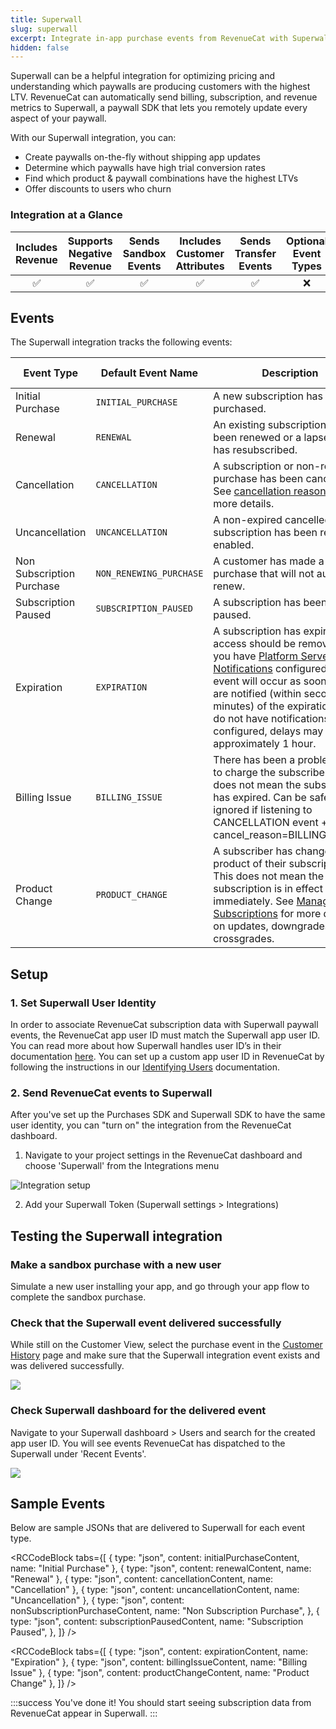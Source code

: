 ```yaml
---
title: Superwall
slug: superwall
excerpt: Integrate in-app purchase events from RevenueCat with Superwall
hidden: false
---
```


Superwall can be a helpful integration for optimizing pricing and understanding which paywalls are producing customers with the highest LTV. RevenueCat can automatically send billing, subscription, and revenue metrics to Superwall, a paywall SDK that lets you remotely update every aspect of your paywall.

With our Superwall integration, you can:

- Create paywalls on-the-fly without shipping app updates
- Determine which paywalls have high trial conversion rates
- Find which product & paywall combinations have the highest LTVs
- Offer discounts to users who churn

### Integration at a Glance

| Includes Revenue | Supports Negative Revenue | Sends Sandbox Events | Includes Customer Attributes | Sends Transfer Events | Optional Event Types |
| :--------------: | :-----------------------: | :------------------: | :--------------------------: | :-------------------: | :------------------: |
|        ✅        |            ✅             |          ✅          |              ✅              |          ✅           |          ❌          |

## Events

The Superwall integration tracks the following events:

| Event Type                | Default Event Name      | Description                                                                                                                                                                                                                                                                                                                                 | App Store | Play Store | Amazon | Stripe | Promo |
| ------------------------- | ----------------------- | ------------------------------------------------------------------------------------------------------------------------------------------------------------------------------------------------------------------------------------------------------------------------------------------------------------------------------------------- | --------- | ---------- | ------ | ------ | ----- |
| Initial Purchase          | `INITIAL_PURCHASE`      | A new subscription has been purchased.                                                                                                                                                                                                                                                                                                      | ✅        | ✅         | ✅     | ✅     | ❌    |
| Renewal                   | `RENEWAL`               | An existing subscription has been renewed or a lapsed user has resubscribed.                                                                                                                                                                                                                                                                | ✅        | ✅         | ✅     | ✅     | ❌    |
| Cancellation              | `CANCELLATION`          | A subscription or non-renewing purchase has been cancelled. See [cancellation reasons](/integrations/webhooks/event-types-and-fields#cancellation-and-expiration-reasons) for more details.                                                                                                                                                 | ✅        | ✅         | ✅     | ✅     | ✅    |
| Uncancellation            | `UNCANCELLATION`        | A non-expired cancelled subscription has been re-enabled.                                                                                                                                                                                                                                                                                   | ✅        | ✅         | ✅     | ❌     | ❌    |
| Non Subscription Purchase | `NON_RENEWING_PURCHASE` | A customer has made a purchase that will not auto-renew.                                                                                                                                                                                                                                                                                    | ✅        | ✅         | ✅     | ✅     | ✅    |
| Subscription Paused       | `SUBSCRIPTION_PAUSED`   | A subscription has been paused.                                                                                                                                                                                                                                                                                                             | ❌        | ✅         | ❌     | ❌     | ❌    |
| Expiration                | `EXPIRATION`            | A subscription has expired and access should be removed. If you have [Platform Server Notifications](/platform-resources/server-notifications) configured, this event will occur as soon as we are notified (within seconds to minutes) of the expiration. If you do not have notifications configured, delays may be approximately 1 hour. | ✅        | ✅         | ✅     | ✅     | ✅    |
| Billing Issue             | `BILLING_ISSUE`         | There has been a problem trying to charge the subscriber. This does not mean the subscription has expired. Can be safely ignored if listening to CANCELLATION event + cancel_reason=BILLING_ERROR.                                                                                                                                          | ✅        | ✅         | ✅     | ✅     | ❌    |
| Product Change            | `PRODUCT_CHANGE`        | A subscriber has changed the product of their subscription. This does not mean the new subscription is in effect immediately. See [Managing Subscriptions](/subscription-guidance/managing-subscriptions) for more details on updates, downgrades, and crossgrades.                                                                         | ✅        | ✅         | ❌     | ✅     | ❌    |

## Setup

### 1. Set Superwall User Identity

In order to associate RevenueCat subscription data with Superwall paywall events, the RevenueCat app user ID must match the Superwall app user ID. You can read more about how Superwall handles user ID’s in their documentation [here](https://docs.superwall.me/docs/user-management). You can set up a custom app user ID in RevenueCat by following the instructions in our [Identifying Users](/customers/user-ids#provided-app-user-id) documentation.

### 2. Send RevenueCat events to Superwall

After you've set up the Purchases SDK and Superwall SDK to have the same user identity, you can "turn on" the integration from the RevenueCat dashboard.

1. Navigate to your project settings in the RevenueCat dashboard and choose 'Superwall' from the Integrations menu

![Integration setup](/docs_images/integrations/setup-integrations.png)

2. Add your Superwall Token (Superwall settings > Integrations)

## Testing the Superwall integration

### Make a sandbox purchase with a new user

Simulate a new user installing your app, and go through your app flow to complete the sandbox purchase.

### Check that the Superwall event delivered successfully

While still on the Customer View, select the purchase event in the [Customer History](/dashboard-and-metrics/customer-history) page and make sure that the Superwall integration event exists and was delivered successfully.

![](/docs_images/integrations/third-party-integrations/superwall/successful-event.png)

### Check Superwall dashboard for the delivered event

Navigate to your Superwall dashboard > Users and search for the created app user ID. You will see events RevenueCat has dispatched to the Superwall under 'Recent Events'.

![](/docs_images/integrations/third-party-integrations/superwall/superwall-recent-events.png)

## Sample Events

Below are sample JSONs that are delivered to Superwall for each event type.


<RCCodeBlock
  tabs={[
    { type: "json", content: initialPurchaseContent, name: "Initial Purchase" },
    { type: "json", content: renewalContent, name: "Renewal" },
    { type: "json", content: cancellationContent, name: "Cancellation" },
    { type: "json", content: uncancellationContent, name: "Uncancellation" },
    {
      type: "json",
      content: nonSubscriptionPurchaseContent,
      name: "Non Subscription Purchase",
    },
    {
      type: "json",
      content: subscriptionPausedContent,
      name: "Subscription Paused",
    },
  ]}
/>


<RCCodeBlock
  tabs={[
    { type: "json", content: expirationContent, name: "Expiration" },
    { type: "json", content: billingIssueContent, name: "Billing Issue" },
    { type: "json", content: productChangeContent, name: "Product Change" },
  ]}
/>

:::success You've done it!
You should start seeing subscription data from RevenueCat appear in Superwall.
:::
